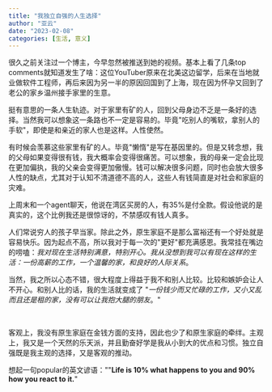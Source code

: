```yaml
---
title: "我独立自强的人生选择"
author: "亚云"
date: "2023-02-08"
categories: [生活, 意义]
---
```


很久之前关注过一个博主，今早忽然被推送到她的视频。基本上看了几条top comments就知道发生了啥：这位YouTuber原来在北美这边留学，后来在当地就业做软件工程师，再后来因为另一半的原因回国到了上海，现在因为怀孕又回到了老公的家乡温州接手家里的生意。

挺有意思的一条人生轨迹。对于家里有矿的人，回到父母身边不乏是一条好的选择。当然我可以想象这一条路也不一定是容易的。毕竟\"吃别人的嘴软，拿别人的手软\"，即使是和亲近的家人也是这样。人性使然。

有时候会羡慕这些家里有矿的人。毕竟\"懒惰\"是写在基因里的。但是又转念想，我的父母如果变得很有钱，我大概率会变得很痛苦。可以想象，我的母亲一定会比现在更加偏执，我的父亲会变得更加傲慢。钱可以解决很多问题，同时也会放大很多人性的缺点，尤其对于认知不清道德不高的人，这些人有钱简直是对社会和家庭的灾难。

上周末和一个agent聊天，他说在湾区买房的人，有35%是付全款。假设他说的是真实的，这个比例我还是很惊讶的，不禁感叹有钱人真多。

人们常说穷人的孩子早当家。除此之外，原生家庭不是那么富裕还有一个好处就是容易快乐。因为起点不高，所以我对于每一次的\"更好\"都充满感恩。我常挂在嘴边的唠嗑：*我对现在生活特别满意，特别开心。我从没想到我可以有现在这样的生活：一份高薪的工作，一个温馨的家，和良好的人际关系*。

当然，我之所以心态不错，很大程度上得益于我不和别人比较。比较和嫉妒会让人不开心。和别人比的话，我的生活就变成了 \"*一份钱少而又忙碌的工作，又小又乱而且还是租的家，没有可以让我抱大腿的朋友*。\"

\

客观上，我没有原生家庭在金钱方面的支持，因此也少了和原生家庭的牵绊。主观上，我又是一个天然的乐天派，并且勤奋好学是我从小到大的优点和习惯。独立自强既是我主观的选择，又是客观的推动。

想起一句popular的英文谚语：\"\"**Life is 10% what happens to you and 90% how you react to it.**\"
